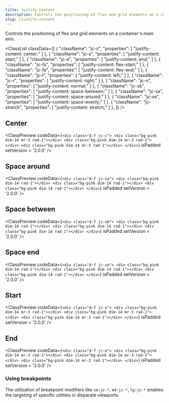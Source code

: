 ```yaml
---
title: Justify Content
description: Controls the positioning of flex and grid elements on a container's main axis.
slug: /justify-content
---
```



Controls the positioning of flex and grid elements on a container's main axis.

<ClassList
  classData={[
    {
      "className": "jc-c",
      "properties": [
        "justify-content: center;"
      ]
    },
    {
      "className": "jc-s",
      "properties": [
        "justify-content: start;"
      ]
    },
    {
      "className": "jc-e",
      "properties": [
        "justify-content: end;"
      ]
    },
    {
      "className": "jc-fs",
      "properties": [
        "justify-content: flex-start;"
      ]
    },
    {
      "className": "jc-fe",
      "properties": [
        "justify-content: flex-end;"
      ]
    },
    {
      "className": "jc-l",
      "properties": [
        "justify-content: left;"
      ]
    },
    {
      "className": "jc-r",
      "properties": [
        "justify-content: right;"
      ]
    },
    {
      "className": "jc-n",
      "properties": [
        "justify-content: normal;"
      ]
    },
    {
      "className": "jc-sb",
      "properties": [
        "justify-content: space-between;"
      ]
    },
    {
      "className": "jc-sa",
      "properties": [
        "justify-content: space-around;"
      ]
    },
    {
      "className": "jc-se",
      "properties": [
        "justify-content: space-evenly;"
      ]
    },
    {
      "className": "jc-stretch",
      "properties": [
        "justify-content: stretch;"
      ]
    },
  ]}
/>

## Center

<ClassPreview
  codeData={`<div class="d-f jc-c">
      <div class="bg-pink dim-14 mr-3 rad-1"></div>
      <div class="bg-pink dim-14 mr-3 rad-1"></div>
      <div class="bg-pink dim-14 mr-3 rad-1"></div>
    </div>`}
  isPadded
  setVersion = '2.0.0'
/>

## Space around

<ClassPreview
  codeData={`<div class="d-f jc-sa">
      <div class="bg-pink dim-14 rad-1"></div>
      <div class="bg-pink dim-14 rad-1"></div>
      <div class="bg-pink dim-14 rad-1"></div>
    </div>`}
  isPadded
  setVersion = '2.0.0'
/>

## Space between

<ClassPreview
  codeData={`<div class="d-f jc-sb">
      <div class="bg-pink dim-14 rad-1"></div>
      <div class="bg-pink dim-14 rad-1"></div>
      <div class="bg-pink dim-14 rad-1"></div>
    </div>`}
  isPadded
  setVersion = '2.0.0'
/>

## Space end

<ClassPreview
  codeData={`<div class="d-f jc-se">
      <div class="bg-pink dim-14 rad-1"></div>
      <div class="bg-pink dim-14 rad-1"></div>
      <div class="bg-pink dim-14 rad-1"></div>
    </div>`}
  isPadded
  setVersion = '2.0.0'
/>

## Start

<ClassPreview
  codeData={`<div class="d-f jc-s">
      <div class="bg-pink dim-14 mr-3 rad-1"></div>
      <div class="bg-pink dim-14 mr-3 rad-1"></div>
      <div class="bg-pink dim-14 mr-3 rad-1"></div>
    </div>`}
  isPadded
  setVersion = '2.0.0'
/>

## End

<ClassPreview
  codeData={`<div class="d-f jc-e">
      <div class="bg-pink dim-14 mr-3 rad-1"></div>
      <div class="bg-pink dim-14 mr-3 rad-1"></div>
      <div class="bg-pink dim-14 mr-3 rad-1"></div>
    </div>`}
  isPadded
  setVersion = '2.0.0'
/>

### Using breakpoints

The utilization of breakpoint modifiers like `sm:jc-*`, `md:jc-*`, `lg:jc-*` enables the targeting of specific utilities in disparate viewports.